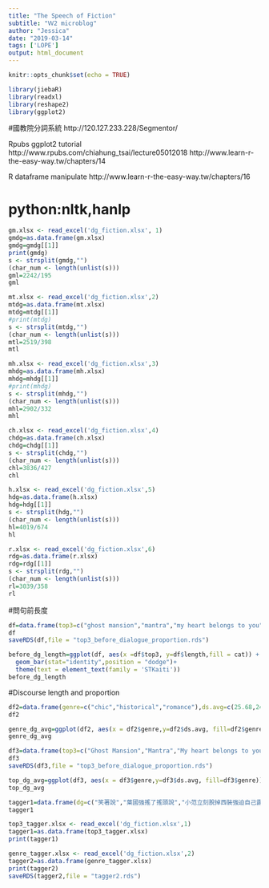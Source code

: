 ```yaml
---
title: "The Speech of Fiction"
subtitle: "Ｗ2 microblog"
author: "Jessica"
date: "2019-03-14"
tags: ['LOPE']
output: html_document
---
```


```r
knitr::opts_chunk$set(echo = TRUE)
```

```r
library(jiebaR)
library(readxl)
library(reshape2)
library(ggplot2)
```

#國教院分詞系統
http://120.127.233.228/Segmentor/

Rpubs ggplot2 tutorial
http://www.rpubs.com/chiahung_tsai/lecture05012018
http://www.learn-r-the-easy-way.tw/chapters/14

R dataframe manipulate
http://www.learn-r-the-easy-way.tw/chapters/16


# python:nltk,hanlp
```r
gm.xlsx <- read_excel('dg_fiction.xlsx', 1)
gmdg=as.data.frame(gm.xlsx)
gmdg=gmdg[[1]]
print(gmdg)
s <- strsplit(gmdg,"")
(char_num <- length(unlist(s)))
gml=2242/195
gml
```

```r
mt.xlsx <- read_excel('dg_fiction.xlsx',2)
mtdg=as.data.frame(mt.xlsx)
mtdg=mtdg[[1]]
#print(mtdg)
s <- strsplit(mtdg,"")
(char_num <- length(unlist(s)))
mtl=2519/398
mtl
```

```r
mh.xlsx <- read_excel('dg_fiction.xlsx',3)
mhdg=as.data.frame(mh.xlsx)
mhdg=mhdg[[1]]
#print(mhdg)
s <- strsplit(mhdg,"")
(char_num <- length(unlist(s)))
mhl=2902/332
mhl
```
```r
ch.xlsx <- read_excel('dg_fiction.xlsx',4)
chdg=as.data.frame(ch.xlsx)
chdg=chdg[[1]]
s <- strsplit(chdg,"")
(char_num <- length(unlist(s)))
chl=3836/427
chl
```

```r
h.xlsx <- read_excel('dg_fiction.xlsx',5)
hdg=as.data.frame(h.xlsx)
hdg=hdg[[1]]
s <- strsplit(hdg,"")
(char_num <- length(unlist(s)))
hl=4019/674
hl
```
```r
r.xlsx <- read_excel('dg_fiction.xlsx',6)
rdg=as.data.frame(r.xlsx)
rdg=rdg[[1]]
s <- strsplit(rdg,"")
(char_num <- length(unlist(s)))
rl=3039/358
rl
```

#問句前長度
```r
df=data.frame(top3=c("ghost mansion","mantra","my heart belongs to you","chic","historical","romance"),length=c(11.49744,6.329146,8.740964,8.983607,5.962908,8.488827))
df
saveRDS(df,file = "top3_before_dialogue_proportion.rds")
```



```r
before_dg_length=ggplot(df, aes(x =df$top3, y=df$length,fill = cat)) +
  geom_bar(stat="identity",position = "dodge")+
  theme(text = element_text(family = 'STKaiti'))
before_dg_length
```
#Discourse length and proportion
```r
df2=data.frame(genre=c("chic","historical","romance"),ds.avg=c(25.68,24.5,23.07),ds.pro=c(0.0700819061801936,0.140769879179544,0.148871874098093))
df2

```

```r
genre_dg_avg=ggplot(df2, aes(x = df2$genre,y=df2$ds.avg, fill=df2$genre))+geom_bar(stat ="identity")+coord_flip()+theme(text = element_text(family = 'STKaiti'))+ geom_text(data=df2, aes(x=df2$genre, label=df2$ds.avg, y=df2$ds.avg+0.2), size=4)
genre_dg_avg
```


```r
df3=data.frame(top3=c("Ghost Mansion","Mantra","My heart belongs to you"),ds.avg=c(26.60,23.026,23.466),ds.pro=c(0.058418602608581,0.117760413357897,0.182226999517395))
df3
saveRDS(df3,file = "top3_before_dialogue_proportion.rds")
```

```r
top_dg_avg=ggplot(df3, aes(x = df3$genre,y=df3$ds.avg, fill=df3$genre))+geom_bar(stat ="identity")+coord_flip()+theme(text = element_text(family = 'STKaiti'))+ geom_text(data=df3, aes(x=df3$genre, label=df3$ds.avg, y=df3$ds.avg+0.2), size=4)
top_dg_avg
```

```r
tagger1=data.frame(dg=c("笑著說","葉國強搖了搖頭說","小范立刻脫掉西裝強迫自己露出笑容","葉國強打斷她的話","操著孟加拉腔調的司機長篇大論地繼續發表著","矗立著又大又明顯且看起來還很新的告示牌","房間深處傳來一陣空洞的呻吟聲","還大聲地一個字一個字喊出來","我探著頭對著屋內喊","那婦人對著我說"),tag=c("笑(VA) 著(Di) 說(VE)","葉國強(Nb) 搖(VAC) 了(Di) 搖頭(VA) 說(VE)","小(VH) 范(Nb) 立刻(D) 脫掉(VC) 西裝(Na) 強迫(VF) 自己(Nh) 露出(VC) 笑容(Na)","葉國強(Nb) 打斷(VC) 她(Nh) 的(DE) 話(Na)","操(VC) 著(Di) 孟加拉(Nb) 腔調(Na) 的(DE) 司機(Na) 長篇大論(Na) 地(DE) 繼續(VF) 發表(VC) 著(Di)","矗立(VH) 著(Di) 又(D) 大(VH) 又(Caa) 明顯(VH) 且(Caa) 看起來(D) 還(D) 很(Dfa) 新(VH) 的(DE) 告示牌(Na)","房間(Nc) 深處(Nc) 傳來(VC) 一(Neu) 陣(Nf) 空洞(VH) 的(DE) 呻吟聲(Na)","還(D) 大聲(VH) 地(DE) 一(Neu) 個(Nf) 字(Na) 一(Neu) 個(Nf) 字(Na) 喊出來(VE)","我(Nh) 探(VC) 著(Di) 頭(Na) 對(P) 著(Di) 屋(Na) 內(Ncd) 喊(VE)","那(Nep) 婦人(Na) 對(P) 著(Di) 我(Nh) 說(VE)"))
tagger1
```
```r
top3_tagger.xlsx <- read_excel('dg_fiction.xlsx',1)
tagger1=as.data.frame(top3_tagger.xlsx)
print(tagger1)
```

```r
genre_tagger.xlsx <- read_excel('dg_fiction.xlsx',2)
tagger2=as.data.frame(genre_tagger.xlsx)
print(tagger2)
saveRDS(tagger2,file = "tagger2.rds")
```


